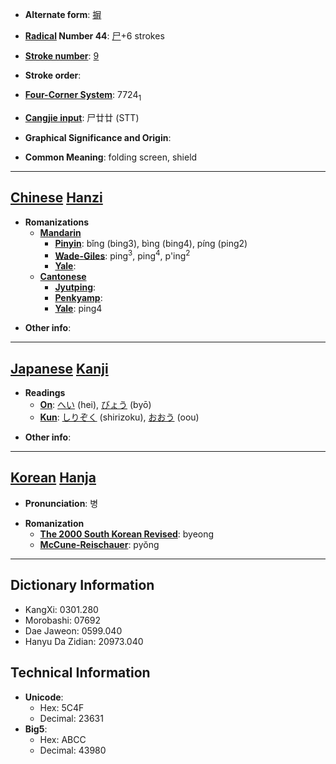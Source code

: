 * '''Alternate form''': [[摒]]

* '''[[Wiktionary:Chinese radical index| Radical]] Number 44''': [[Wiktionary:Chinese radical index 尸|尸]]+6 strokes

* '''[[Wiktionary:Chinese total strokes index|Stroke number]]''': [[Wiktionary:Chinese total strokes index 9|9]]

* '''Stroke order''': 

* '''[[Wiktionary:Chinese four corner index|Four-Corner System]]''': 7724<sub>1</sub>

* '''[[Wiktionary:Chinese Cangjie index|Cangjie input]]''': 尸廿廿 (STT)

* '''Graphical Significance and Origin''': 

* '''Common Meaning''': folding screen, shield

----

== [[Chinese]] [[Hanzi]] ==

* '''Romanizations'''
** '''[[Mandarin]]'''
*** '''[[Pinyin]]''': bǐng (bing3), bìng (bing4), píng (ping2)
*** '''[[Wade-Giles]]''': ping<sup>3</sup>, ping<sup>4</sup>, p'ing<sup>2</sup>
*** '''[[Yale]]''': 
** '''[[Cantonese]]'''
*** '''[[Jyutping]]''':
*** '''[[Penkyamp]]''': 
*** '''[[Yale]]''': ping4

* '''Other info''': 

----

== [[Japanese]] [[Kanji]] ==

* '''Readings'''
** '''[[On]]''': [[へい]] (hei), [[びょう]] (byō)
** '''[[Kun]]''': [[しりぞく]] (shirizoku), [[おおう]] (oou)

* '''Other info''':  

----

== [[Korean]] [[Hanja]] ==

* '''Pronunciation''': 병

* '''Romanization'''
** '''[[The 2000 South Korean Revised Romanization|The 2000 South Korean Revised]]''': byeong
** '''[[McCune-Reischauer]]''': pyŏng

----

== Dictionary Information ==

* KangXi: 0301.280
* Morobashi: 07692
* Dae Jaweon: 0599.040
* Hanyu Da Zidian: 20973.040

== Technical Information ==

* '''Unicode''':
** Hex: 5C4F
** Decimal: 23631
* '''Big5''':
** Hex: ABCC
** Decimal: 43980